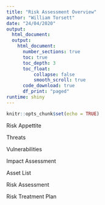 ```yaml
---
title: "Risk Assessment Overview"
author: "William Torsett"
date: "24/04/2020"
output: 
  html_document:
  output: 
    html_document:
      number_sections: true
      toc: true
      toc_depth: 3
      toc_float: 
          collapse: false
          smooth_scroll: true
      code_download: true
      df_print: "paged" 
runtime: shiny
---
```


```r
knitr::opts_chunk$set(echo = TRUE)
```

Risk Appettite

Threats

Vulnerabilities

Impact Assessment 

Asset List

Risk Assessment

Risk Treatment Plan